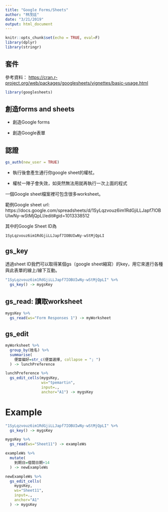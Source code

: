 ```yaml
---
title: "Google Forms/Sheets"
author: "林茂廷"
date: "3/21/2019"
output: html_document
---
```


```r
knitr::opts_chunk$set(echo = TRUE, eval=F)
library(dplyr)
library(stringr)
```

## 套件

參考資料： <https://cran.r-project.org/web/packages/googlesheets/vignettes/basic-usage.html>

```r
library(googlesheets)
```

## 創造forms and sheets

  * 創造Google forms
  
  * 創造Google表單

## 認證

```r
gs_auth(new_user = TRUE)
```

  * 執行後會產生通行你google sheet的權杖。
  
  * 權杖一陣子會失效，如突然無法用就再執行一次上面的程式
  
一個Google sheet檔案裡可包含很多worksheet。

範例Google sheet url:   https://docs.google.com/spreadsheets/d/1SyLqzvouz6im1RdGjiLLJapf7IOBUIwNy-wStMjQpLI/edit#gid=1013338512

其中的Google Sheet ID為 
```
1SyLqzvouz6im1RdGjiLLJapf7IOBUIwNy-wStMjQpLI
```

## gs_key

透過sheet ID我們可以取得某個gs（google sheet縮寫）的key，用它來進行各種與此表單的線上/線下互動。

```r
"1SyLqzvouz6im1RdGjiLLJapf7IOBUIwNy-wStMjQpLI" %>%
  gs_key() -> mygsKey
```

## gs_read: 讀取worksheet

```r
mygsKey %>%
  gs_read(ws="Form Responses 1") -> myWorksheet
```

## gs_edit

```r
myWorksheet %>%
  group_by(姓名) %>%
  summarise(
    便當偏好=str_c(便當選擇, collapse = "; ")
  ) -> lunchPreference
```


```r
lunchPreference %>%
  gs_edit_cells(mygsKey,
                ws="tpemartin",
                input=.,
                anchor="A1") -> mygsKey
```

# Example

```r
"1SyLqzvouz6im1RdGjiLLJapf7IOBUIwNy-wStMjQpLI" %>%
  gs_key() -> mygsKey
```

```r
mygsKey %>%
  gs_read(ws="Sheet11") -> exampleWs
```

```r
exampleWs %>%
  mutate(
    到期日=借閱日期+14
  ) -> newExampleWs
```

```r
newExampleWs %>%
  gs_edit_cells(
    mygsKey,
    ws="Sheet11",
    input=.,
    anchor="A1"
  ) -> mygsKey
```

